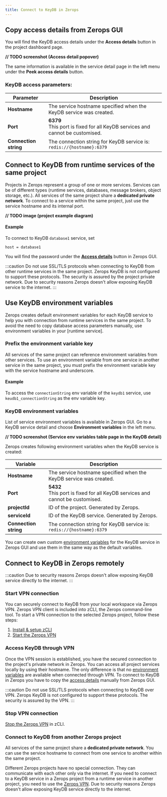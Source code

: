 ```yaml
---
title: Connect to KeyDB in Zerops
---
```


## Copy access details from Zerops GUI
You will find the KeyDB access details under the **Access details** button in the project dashboard page.

**// TODO screenshot (Access detail popover)**

The same information is available in the service detail page in the left menu under the **Peek access details** button.

### KeyDB access parameters:
| Parameter              | Description                                                                   |
| ---------------------- | ----------------------------------------------------------------------------- |
| **Hostname**           | The service hostname specified when the KeyDB service was created.          |
| **Port**               | **6379**<br/>This port is fixed for all KeyDB services and cannot be customised.|
| **Connection string**  | The connection string for KeyDB service is:<br/>`redis://{hostname}:6379`|

## Connect to KeyDB from runtime services of the same project
Projects in Zerops represent a group of one or more services. Services can be of different types (runtime services, databases, message brokers, object storage, etc.). All services of the same project share a **dedicated private network**. To connect to a service within the same project, just use the service hostname and its internal port.

**// TODO image (project example diagram)**

#### Example
To connect to KeyDB `database1` service, set
```
host = database1
```

You will find the password under the [**Access details**](#copy-access-details-from-zerops-gui) button in Zerops GUI.

:::caution
Do not use SSL/TLS protocols when connecting to KeyDB from other runtime services in the same project. Zerops KeyDB is not configured to support these protocols. The security is assured by the project private network. Due to security reasons Zerops doesn't allow exposing KeyDB service to the internet.
:::

## Use KeyDB environment variables
Zerops creates default environment variables for each KeyDB service to help you with connection from runtime services in the same project. To avoid the need to copy database access parameters manually, use environment variables in your [runtime service].

### Prefix the environment variable key
All services of the same project can reference environment variables from other services. To use an environment variable from one service in another service in the same project, you must prefix the environment variable key with the service hostname and underscore.

#### Example
To access the `connectionString` env variable of the `keydb1` service, use `keudb1_connectionString` as the env variable key.

### KeyDB environment variables
List of service environment variables is available in Zerops GUI. Go to a KeyDB service detail and choose **Environment variables** in the left menu.

**// TODO screenshot (Service env variables table page in the KeyDB detail)**

Zerops creates following environment variables when the KeyDB service is created:

| Variable              | Description                                                                   |
| ---------------------- | ----------------------------------------------------------------------------- |
| **Hostname**           | The service hostname specified when the KeyDB service was created.          |
| **Port**               | **5432**<br/>This port is fixed for all KeyDB services and cannot be customised.|
| **projectId**           | ID of the project. Generated by Zerops.          |
| **serviceId**           | ID of the KeyDB service. Generated by Zerops.          |
| **Connection string**  | The connection string for KeyDB service is:<br/>`redis://{hostname}:6379`|

You can create own custom [environment variables](/features/env-variables) for the KeyDB service in Zerops GUI and use them in the same way as the default variables.

## Connect to KeyDB in Zerops remotely
:::caution
Due to security reasons Zerops doesn't allow exposing KeyDB service directly to the internet.
:::
### Start VPN connection
You can securely connect to KeyDB from your local workspace via Zerops VPN. Zerops VPN client is included into zCLI, the Zerops command-line tool. To start a VPN connection to the selected Zerops project, follow these steps:

1. [Install & setup zCLI](/references/cli)
2. [Start the Zerops VPN](/references/vpn#start-the-vpn)

### Access KeyDB through VPN
Once the VPN session is established, you have the secured connection to the project's private network in Zerops. You can access all project services locally by using their hostname. The only difference is that no [environment variables](#use-keydb-environment-variables) are available when connected through VPN. To connect to KeyDB in Zerops you have to copy the [access details](#copy-access-details-from-zerops-gui) manually from Zerops GUI.

:::caution
Do not use SSL/TLS protocols when connecting to KeyDB over VPN. Zerops KeyDB is not configured to support these protocols. The security is assured by the VPN.
:::

### Stop VPN connection
[Stop the Zerops VPN](/references/vpn#stop-the-vpn) in zCLI.

### Connect to KeyDB from another Zerops project
All services of the same project share a **dedicated private network**. You can use the service hostname to connect from one service to another within the same project.

Different Zerops projects have no special connection. They can communicate with each other only via the internet. If you need to connect to a KeyDB service in a Zerops project from a runtime service in another project, you need to use the [Zerops VPN](#access-keydb-through-vpn). Due to security reasons Zerops doesn't allow exposing KeyDB service directly to the internet.
